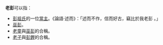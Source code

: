 '''老彭'''可以指：

*[[彭祖氏|彭祖氏]]的一位[[當主|當主]]。《論語·述而》：「述而不作，信而好古，竊比於我老彭 。」
*[[巫彭|巫彭]]。
*[[老童|老童]]與[[巫彭|巫彭]]的合稱。
*[[老子|老子]]與[[彭鏗|彭鏗]]的合稱。

{{disambig|Cat=二字中國相關消歧義}}